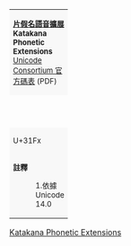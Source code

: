 {| class="wikitable nounderlines" style="border-collapse:collapse;background:#FFFFFF;font-size:large;text-align:center"
| colspan="17" style="background:#F8F8F8;font-size:small" | '''[[片假名語音擴展]]'''<br />'''Katakana Phonetic Extensions'''{{ref label|U31F0_as_of_Unicode_version|1}}<br />[https://www.unicode.org/charts/PDF/U31F0.pdf Unicode Consortium 官方碼表] (PDF)
|- style="background:#F8F8F8;font-size:small"
| style="width:45pt" | &nbsp; || style="width:20pt"  | 0 || style="width:20pt"  | 1 || style="width:20pt"  | 2 || style="width:20pt"  | 3 || style="width:20pt"  | 4 || style="width:20pt"  | 5 || style="width:20pt"  | 6 || style="width:20pt"  | 7 || style="width:20pt"  | 8 || style="width:20pt"  | 9 || style="width:20pt"  | A || style="width:20pt"  | B || style="width:20pt"  | C || style="width:20pt"  | D || style="width:20pt"  | E || style="width:20pt"  | F
|-
| style="background:#F8F8F8;font-size:small" | U+31Fx
| title="U+31F0: KATAKANA LETTER SMALL KU" | ㇰ
| title="U+31F1: KATAKANA LETTER SMALL SI" | ㇱ
| title="U+31F2: KATAKANA LETTER SMALL SU" | ㇲ
| title="U+31F3: KATAKANA LETTER SMALL TO" | ㇳ
| title="U+31F4: KATAKANA LETTER SMALL NU" | ㇴ
| title="U+31F5: KATAKANA LETTER SMALL HA" | ㇵ
| title="U+31F6: KATAKANA LETTER SMALL HI" | ㇶ
| title="U+31F7: KATAKANA LETTER SMALL HU" | ㇷ
| title="U+31F8: KATAKANA LETTER SMALL HE" | ㇸ
| title="U+31F9: KATAKANA LETTER SMALL HO" | ㇹ
| title="U+31FA: KATAKANA LETTER SMALL MU" | ㇺ
| title="U+31FB: KATAKANA LETTER SMALL RA" | ㇻ
| title="U+31FC: KATAKANA LETTER SMALL RI" | ㇼ
| title="U+31FD: KATAKANA LETTER SMALL RU" | ㇽ
| title="U+31FE: KATAKANA LETTER SMALL RE" | ㇾ
| title="U+31FF: KATAKANA LETTER SMALL RO" | ㇿ
|-
| colspan="17" style="background:#F8F8F8;font-size:small;text-align:left" | '''註釋'''
:1.{{note|U31F0_as_of_Unicode_version}}依據 Unicode 14.0
|}<noinclude>
[[Category:Unicode模板|Katakana Phonetic Extensions]]
{{Documentation|Template:Unicode chart/block documentation}}
</noinclude>